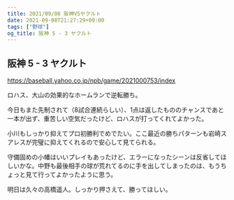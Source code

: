 ```yaml
---
title: 2021/09/08 阪神VSヤクルト
date: 2021-09-08T21:27:29+09:00
tags: ["野球"]
og_title: 阪神 5 - 3 ヤクルト
---
```


## 阪神 5 - 3 ヤクルト

https://baseball.yahoo.co.jp/npb/game/2021000753/index

ロハス、大山の効果的なホームランで逆転勝ち。

今日もまた先制されて（8試合連続らしい）、1点は返したもののチャンスであと一本が出ず、重苦しい空気だったけど、ロハスが打ってくれてよかった。

小川もしっかり抑えてプロ初勝利でめでたい。ここ最近の勝ちパターンも岩崎スアレスが完璧に抑えてくれるので安心して見てられる。

守備固めの小幡はいいプレイもあったけど、エラーになったシーンは反省してほしいかな。中野も最後相手の球が荒れてるのに手を出してしまったのは、もうちょっと見て行ってよかったように思う。

明日は久々の高橋遥人。しっかり押さえて、勝ってほしい。